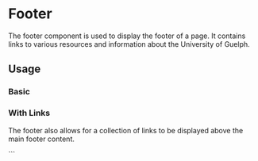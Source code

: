 

<Meta of={FooterStories} />

# Footer

The footer component is used to display the footer of a page. It contains links to various resources and information about the University of Guelph.

## Usage

### Basic

<Canvas of={FooterStories.Basic} sourceState='shown' />

### With Links

The footer also allows for a collection of links to be displayed above the main footer content.

<Canvas of={FooterStories.WithLinks} sourceState='shown' />
```
